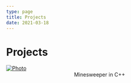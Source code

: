 ```yaml
---
type: page
title: Projects
date: 2021-03-18
---
```


# Projects


<a href="https://github.com/Shyber05/Minesweeper">
  <Image
    src="/images/Minesweeper.png"
    alt="Photo"
    width={400}
    height={200}
    style = {{
      margin: "auto",
    }}
    priority
    className="next-image"
    href = "google.com"
  />
</a>
<center>Minesweeper in C++</center>
